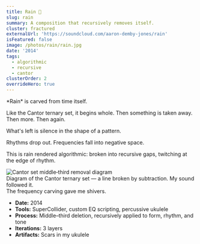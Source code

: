 ```yaml
---
title: Rain 🎵
slug: rain
summary: A composition that recursively removes itself.
cluster: fractured
externalUrl: 'https://soundcloud.com/aaron-demby-jones/rain'
isFeatured: false
image: /photos/rain/rain.jpg
date: '2014'
tags:
  - algorithmic
  - recursive
  - cantor
clusterOrder: 2
overrideHero: true
---
```



<div className="not-prose flex justify-center">
  <div className="w-full max-w-3xl">
    <SimpleVideoBlock
      title="Rain 🎵"
      subtitle="A composition that recursively removes itself."
      poster="/photos/rain/rain.jpg"
      videoSrc="https://kr3e5ferkjmujweh.public.blob.vercel-storage.com/rain-U9Ba3gqJzy6amdj4Y4Ilaffh8wsLz7.mp4"
      caption=""
      className="max-w-md px-4"
    />
  </div>
</div>

<ProjectOverview>
*Rain* is carved from time itself.

Like the Cantor ternary set, it begins whole.  Then something is taken away. Then more. Then again.  

What's left is silence in the shape of a pattern.

Rhythms drop out. Frequencies fall into negative space.

This is rain rendered algorithmic: broken into recursive gaps, twitching at the edge of rhythm.

<div className="text-center">
<div className="flex justify-center my-8">
  <Image
    src="/photos/rain/cantor.png"
    alt="Cantor set middle‑third removal diagram"
    width={400}
    height={200}
  />
</div>
<Caption>
  Diagram of the Cantor ternary set — a line broken by subtraction. My sound followed it.
</Caption>
</div>
</ProjectOverview>

<FieldNote>
The frequency carving gave me shivers.
</FieldNote>

<CollapseMetadata>
  <ul>
    <li><strong>Date:</strong> 2014</li>
    <li><strong>Tools:</strong> SuperCollider, custom EQ scripting, percussive ukulele</li>
    <li><strong>Process:</strong> Middle–third deletion, recursively applied to form, rhythm, and tone</li>
    <li><strong>Iterations:</strong> 3 layers</li>
    <li><strong>Artifacts:</strong> Scars in my ukulele</li>
  </ul>
</CollapseMetadata>

<CallToAction email="aaron.demby.jones@gmail.com" />
